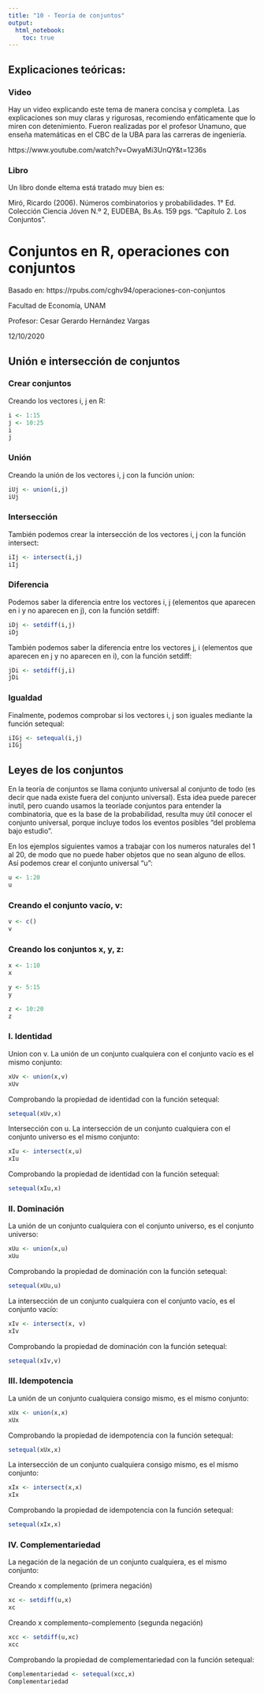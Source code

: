 ```yaml
---
title: "10 - Teoría de conjuntos"
output: 
  html_notebook: 
    toc: true
---
```


## Explicaciones teóricas:

### Video

Hay un video explicando este tema de manera concisa y completa. Las explicaciones son muy claras y rigurosas, recomiendo enfáticamente que lo miren con detenimiento. Fueron realizadas por el profesor Unamuno, que enseña matemáticas en el CBC de la UBA para las carreras de ingeniería.

https://www.youtube.com/watch?v=OwyaMi3UnQY&t=1236s

### Libro

Un libro donde eltema está tratado muy bien es:

Miró, Ricardo (2006). Números combinatorios y probabilidades. 1° Ed. Colección Ciencia Jóven N.º 2, EUDEBA, Bs.As. 159 pgs. "Capítulo 2. Los Conjuntos".

# Conjuntos en R, operaciones con conjuntos

Basado en: https://rpubs.com/cghv94/operaciones-con-conjuntos

Facultad de Economía, UNAM

Profesor: Cesar Gerardo Hernández Vargas

12/10/2020

## Unión e intersección de conjuntos

### Crear conjuntos

Creando los vectores i, j en R:

```r
i <- 1:15
j <- 10:25
i
j
```

### Unión

Creando la unión de los vectores i, j con la función union:

```r
iUj <- union(i,j)
iUj
```

### Intersección

También podemos crear la intersección de los vectores i, j con la función intersect:

```r
iIj <- intersect(i,j)
iIj
```

### Diferencia

Podemos saber la diferencia entre los vectores i, j (elementos que aparecen en i y no aparecen en j), con la función setdiff:

```r
iDj <- setdiff(i,j)
iDj
```

También podemos saber la diferencia entre los vectores j, i (elementos que aparecen en j y no aparecen en i), con la función setdiff:

```r
jDi <- setdiff(j,i)
jDi
```

### Igualdad

Finalmente, podemos comprobar si los vectores i, j son iguales mediante la función setequal:

```r
iIGj <- setequal(i,j)
iIGj
```

## Leyes de los conjuntos

En la teoría de conjuntos se llama conjunto universal al conjunto de todo (es decir que nada existe fuera del conjunto universal). Esta idea puede parecer inutil, pero cuando usamos la teoríade conjuntos para entender la combinatoria, que es la base de la probabilidad, resulta muy útil conocer el conjunto universal, porque incluye todos los eventos posibles "del problema bajo estudio".

En los ejemplos siguientes vamos a trabajar con los numeros naturales del 1 al 20, de modo que no puede haber objetos que no sean alguno de ellos. Así podemos crear el conjunto universal "u":

```r
u <- 1:20
u
```

### Creando el conjunto vacío, v:

```r
v <- c()
v
```

### Creando los conjuntos x, y, z:

```r
x <- 1:10
x

y <- 5:15
y

z <- 10:20
z
```

### I. Identidad

Union con v. La unión de un conjunto cualquiera con el conjunto vacío es el mismo conjunto:

```r
xUv <- union(x,v)
xUv
```

Comprobando la propiedad de identidad con la función setequal:

```r
setequal(xUv,x)
```

Intersección con u. La intersección de un conjunto cualquiera con el conjunto universo es el mismo conjunto:

```r
xIu <- intersect(x,u)
xIu
```

Comprobando la propiedad de identidad con la función setequal:

```r
setequal(xIu,x)
```

### II. Dominación

La unión de un conjunto cualquiera con el conjunto universo, es el conjunto universo:

```r
xUu <- union(x,u)
xUu
```

Comprobando la propiedad de dominación con la función setequal:

```r
setequal(xUu,u)
```

La intersección de un conjunto cualquiera con el conjunto vacío, es el conjunto vacío:

```r
xIv <- intersect(x, v)
xIv
```

Comprobando la propiedad de dominación con la función setequal:

```r
setequal(xIv,v)
```

### III. Idempotencia

La unión de un conjunto cualquiera consigo mismo, es el mismo conjunto:

```r
xUx <- union(x,x)
xUx
```

Comprobando la propiedad de idempotencia con la función setequal:

```r
setequal(xUx,x)
```

La intersección de un conjunto cualquiera consigo mismo, es el mismo conjunto:

```r
xIx <- intersect(x,x)
xIx
```


Comprobando la propiedad de idempotencia con la función setequal:

```r
setequal(xIx,x)
```


### IV. Complementariedad

La negación de la negación de un conjunto cualquiera, es el mismo conjunto:

Creando x complemento (primera negación)

```r
xc <- setdiff(u,x)
xc
```

Creando x complemento-complemento (segunda negación)

```r
xcc <- setdiff(u,xc)
xcc
```

Comprobando la propiedad de complementariedad con la función setequal:

```r
Complementariedad <- setequal(xcc,x)
Complementariedad
```

